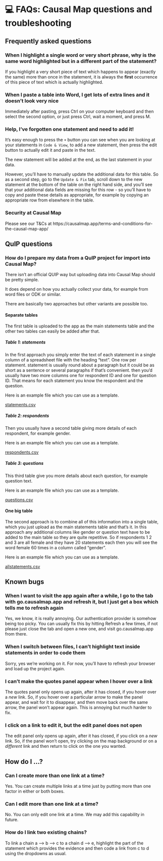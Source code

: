 # 💻 FAQs: Causal Map questions and troubleshooting{.hi}

## Frequently asked questions


### When I highlight a single word or very short phrase, why is the same word highlighted but in a different part of the statement?

If you highlight a very short piece of text which happens to appear (exactly the same) more than once in the statement, it is always the **first** occurrence of this piece of text which is actually highlighted. 

### When I paste a table into Word, I get lots of extra lines and it doesn't look very nice

Immediately after pasting, press Ctrl on your computer keyboard and then select the second option, or just press Ctrl, wait a moment, and press M.

### Help, I've forgotten one statement and need to add it!

It's easy enough to press the `+` button you can see when you are looking at your statements in `Code & View`, to add a new statement, then press the edit button to actually edit it and paste in the text. 

The new statement will be added at the end, as the last statement in your data.

However, you'll have to manually update the additional data for this table. So as a second step, go to the `Update & Fix` tab, scroll down to the new statement at the bottom of the table on the right hand side, and you'll see that your additional data fields are missing for this row - so you'll have to copy and paste these details as appropriate, for example by copying an appropriate row from elsewhere in the table.


### Security at Causal Map

Please see our T&Cs at https://causalmap.app/terms-and-conditions-for-the-causal-map-app/

## QuIP questions

### How do I prepare my data from a QuIP project for import into Causal Map?

There isn't an official QUIP way but uploading data into Causal Map should be pretty simple. 

It does depend on how you actually collect your data, for example from word files or ODK or similar. 

There are basically two approaches but other variants are possible too.

#### Separate tables

The first table is uploaded to the app as the main statements table and the other two tables can easily be added after that. 

##### Table 1: statements

In the first approach you simply enter the text of each statement in a single column of a spreadsheet file with the heading "text". One row per statement. statement is usually round about a paragraph but it could be as short as a sentence or several paragraphs if that's convenient. then you'd usually have two more columns one for respondent ID and one for question ID. That means for each statement you know the respondent and the question.  

Here is an example file which you can use as a template. 

[statements.csv](https://causalmapdocumentation.blot.im/[Downloads]/statements.csv)



##### Table 2: respondents

Then you usually have a second table giving more details of each respondent, for example gender.

Here is an example file which you can use as a template. 

[respondents.csv](https://causalmapdocumentation.blot.im/[Downloads]/respondents.csv)


##### Table 3: questions

This third table give you more details about each question, for example question text. 

Here is an example file which you can use as a template. 

[questions.csv](https://causalmapdocumentation.blot.im/[Downloads]/questions.csv)

#### One big table

The second approach is to combine all of this information into a single table, which you just upload as the main statements table and that's it. In this approach any additional columns like gender or question text have to be added to the main table so they are quite repetitive. So if respondents 1 2 and 3 are all female and they have 20 statements each then you will see the word female 60 times in a column called "gender". 

Here is an example file which you can use as a template. 

[allstatements.csv](https://causalmapdocumentation.blot.im/[Downloads]/allstatements.csv)
 


## Known bugs

### When I want to visit the app again after a while, I go to the tab with go.causalmap.app and refresh it, but I just get a box which tells me to refresh again

Yes, we know, it is really annoying. Our authentication provider is somehow being too picky. You can usually fix this by hitting Refresh a few times, if not please just close the tab and open a new one, and visit go.causalmap.app from there.

### When I switch between files, I can't highlight text inside statements in order to code them

Sorry, yes we're working on it. For now, you'll have to refresh your browser and load up the project again. 

### I can’t make the quotes panel appear when I hover over a link

The quotes panel only opens up again, after it has closed, if you hover over a *new* link. So, if you hover over a particular arrow to make the panel appear, and wait for it to disappear, and then move back over the same arrow, the panel won't appear again. This is annoying but much harder to fix.

### I click on a link to edit it, but the edit panel does not open

The edit panel only opens up again, after it has closed, if you click on a *new* link. So, if the panel won't open, try clicking on the map background or on a *different* link and then return to click on the one you wanted.



## How do I ...?

### Can I create more than one link at a time?

Yes. You can create multiple links at a time just by putting more than one factor in either or both boxes.


### Can I edit more than one link at a time?

No. You can only edit one link at a time. We may add this capability in future.

### How do I link two existing chains?

To link a chain a --> b --> c to a chain d --> e, highlight the part of the statement which provides the evidence and then code a link from c to d using the dropdowns as usual. 




